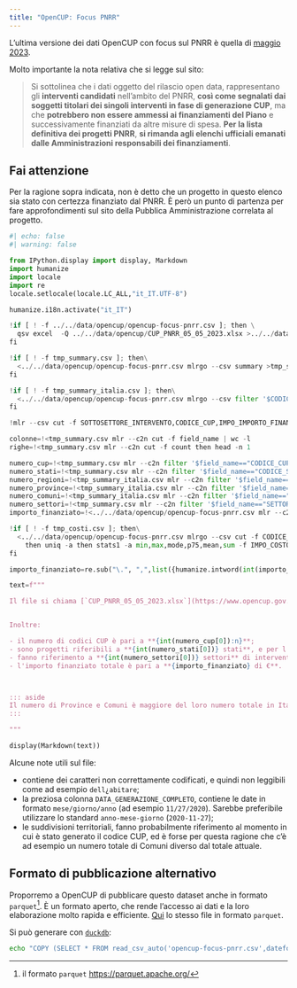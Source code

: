 ```yaml
---
title: "OpenCUP: Focus PNRR"
---
```


L'ultima versione dei dati OpenCUP con focus sul PNRR è quella di [maggio 2023](https://www.opencup.gov.it/portale/documents/21195/0/CUP_PNRR_05_05_2023.xlsx).

Molto importante la nota relativa che si legge sul sito:

> Si sottolinea che i dati oggetto del rilascio open data, rappresentano gli **interventi candidati** nell'ambito del PNRR, **così come segnalati dai soggetti titolari dei singoli interventi in fase di generazione CUP**, ma che **potrebbero non essere ammessi ai finanziamenti del Piano** e successivamente finanziati da altre misure di spesa. **Per la lista definitiva dei progetti PNRR**, **si rimanda agli elenchi ufficiali emanati dalle Amministrazioni responsabili dei finanziamenti**.

::: {.callout-caution}
## Fai attenzione
Per la ragione sopra indicata, non è detto che un progetto in questo elenco sia stato con certezza finanziato dal PNRR. È però un punto di partenza per fare approfondimenti sul sito della Pubblica Amministrazione correlata al progetto.
:::


```python
#| echo: false
#| warning: false

from IPython.display import display, Markdown
import humanize
import locale
import re
locale.setlocale(locale.LC_ALL,"it_IT.UTF-8")

humanize.i18n.activate("it_IT")

!if [ ! -f ../../data/opencup/opencup-focus-pnrr.csv ]; then \
  qsv excel  -Q ../../data/opencup/CUP_PNRR_05_05_2023.xlsx >../../data/opencup/opencup-focus-pnrr.csv;\
fi

!if [ ! -f tmp_summary.csv ]; then\
  <../../data/opencup/opencup-focus-pnrr.csv mlrgo --csv summary >tmp_summary.csv;\
fi

!if [ ! -f tmp_summary_italia.csv ]; then\
  <../../data/opencup/opencup-focus-pnrr.csv mlrgo --csv filter '$CODICE_STATO==5' then summary >tmp_summary_italia.csv;\
fi

!mlr --csv cut -f SOTTOSETTORE_INTERVENTO,CODICE_CUP,IMPO_IMPORTO_FINANZIATO then uniq -a then stats1 -a sum -f "IMPO_IMPORTO_FINANZIATO" -g SOTTOSETTORE_INTERVENTO then sort -nr IMPO_IMPORTO_FINANZIATO_sum then label SOTTOSETTORE_INTERVENTO,IMPORTO_FINANZIATO ../../data/opencup/opencup-focus-pnrr.csv >../../data/opencup/SOTTOSETTORE_INTERVENTO.csv

colonne=!<tmp_summary.csv mlr --c2n cut -f field_name | wc -l
righe=!<tmp_summary.csv mlr --c2n cut -f count then head -n 1

numero_cup=!<tmp_summary.csv mlr --c2n filter '$field_name=="CODICE_CUP"' then put 'if($null_count>0){$distinct_count=$distinct_count-1}else{$distinct_count=$distinct_count}' then cut -f distinct_count
numero_stati=!<tmp_summary.csv mlr --c2n filter '$field_name=="CODICE_STATO"' then put 'if($null_count>0){$distinct_count=$distinct_count-1}else{$distinct_count=$distinct_count}' then cut -f distinct_count
numero_regioni=!<tmp_summary_italia.csv mlr --c2n filter '$field_name=="CODI_CODICE_REGIONE"' then put 'if($null_count>0){$distinct_count=$distinct_count-1}else{$distinct_count=$distinct_count}' then cut -f distinct_count
numero_province=!<tmp_summary_italia.csv mlr --c2n filter '$field_name=="CODI_CODICE_PROVINCIA"' then put 'if($null_count>0){$distinct_count=$distinct_count-1}else{$distinct_count=$distinct_count}' then cut -f distinct_count
numero_comuni=!<tmp_summary_italia.csv mlr --c2n filter '$field_name=="CODI_CODICE_COMUNE"' then put 'if($null_count>0){$distinct_count=$distinct_count-1}else{$distinct_count=$distinct_count}' then cut -f distinct_count
numero_settori=!<tmp_summary.csv mlr --c2n filter '$field_name=="SETTORE_INTERVENTO"' then put 'if($null_count>0){$distinct_count=$distinct_count-1}else{$distinct_count=$distinct_count}' then cut -f distinct_count
importo_finanziato=!<../../data/opencup/opencup-focus-pnrr.csv mlr --c2n cut -f CODICE_CUP,IMPO_IMPORTO_FINANZIATO then uniq -a then stats1 -a sum -f "IMPO_IMPORTO_FINANZIATO"

!if [ ! -f tmp_costi.csv ]; then\
  <../../data/opencup/opencup-focus-pnrr.csv mlrgo --csv cut -f CODICE_CUP,IMPO_COSTO_PROGETTO,IMPO_IMPORTO_FINANZIATO \
    then uniq -a then stats1 -a min,max,mode,p75,mean,sum -f IMPO_COSTO_PROGETTO,IMPO_IMPORTO_FINANZIATO  >tmp_costi.csv;\
fi

importo_finanziato=re.sub("\.", ",",list({humanize.intword(int(importo_finanziato[0]))})[0])

text=f"""

Il file si chiama [`CUP_PNRR_05_05_2023.xlsx`](https://www.opencup.gov.it/portale/documents/21195/0/CUP_PNRR_05_05_2023.xlsx), ed è composto da **{int(righe[0]):n} righe** e **{int(colonne[0])} colonne**.


Inoltre:

- il numero di codici CUP è pari a **{int(numero_cup[0]):n}**;
- sono progetti riferibili a **{int(numero_stati[0])} stati**, e per l'**Italia** (più del 99% dei progetti) a **{int(numero_regioni[0])} regioni**, **{int(numero_province[0])} province** e **{int(numero_comuni[0]):n} comuni**.
- fanno riferimento a **{int(numero_settori[0])} settori** di intervento;
- l'importo finanziato totale è pari a **{importo_finanziato} di €**.



::: aside
Il numero di Province e Comuni è maggiore del loro numero totale in Italia, perché probabilmente si fa riferimento a Comuni e Province che sono stati soppressi.
:::

"""

display(Markdown(text))
```

Alcune note utili sul file:

- contiene dei caratteri non correttamente codificati, e quindi non leggibili come ad esempio `dell¿abitare`;
- la preziosa colonna `DATA_GENERAZIONE_COMPLETO`, contiene le date in formato `mese/giorno/anno` (ad esempio `11/27/2020`). Sarebbe preferibile utilizzare lo standard `anno-mese-giorno` (`2020-11-27`);
- le suddivisioni territoriali, fanno probabilmente riferimento  al momento in cui è stato generato il codice CUP, ed è forse per questa ragione che c'è ad esempio un numero totale di Comuni diverso dal totale attuale.

::: {.callout-tip}
## Formato di pubblicazione alternativo

Proporremo a OpenCUP di pubblicare questo dataset anche in formato `parquet`[^parquet]. È un formato aperto, che rende l'accesso ai dati e la loro elaborazione molto rapida e efficiente. [Qui](../../data/opencup/opencup_focus_pnrr.parquet) lo stesso file in formato `parquet`.


Si può generare con [`duckdb`](https://duckdb.org/):

```bash
echo "COPY (SELECT * FROM read_csv_auto('opencup-focus-pnrr.csv',dateformat='%Y%m%d')) TO 'opencup-focus-pnrr.parquet' (FORMAT 'PARQUET', CODEC 'Snappy');" |  duckdb
```
:::

[^parquet]: il formato `parquet` <https://parquet.apache.org/>
